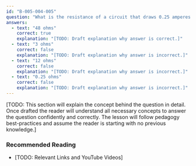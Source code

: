 ```yaml
---
id: "B-005-004-005"
question: "What is the resistance of a circuit that draws 0.25 amperes from a 12-volt source?"
answers:
  - text: "48 ohms"
    correct: true
    explanation: "[TODO: Draft explanation why answer is correct.]"
  - text: "3 ohms"
    correct: false
    explanation: "[TODO: Draft explanation why answer is incorrect.]"
  - text: "12 ohms"
    correct: false
    explanation: "[TODO: Draft explanation why answer is incorrect.]"
  - text: "0.25 ohms"
    correct: false
    explanation: "[TODO: Draft explanation why answer is incorrect.]"
---
```


[TODO: This section will explain the concept behind the question in detail. Once drafted the reader will understand all necessary concepts to answer the question confidently and correctly. The lesson will follow pedagogy best-practices and assume the reader is starting with no previous knowledge.]

### Recommended Reading

- [TODO: Relevant Links and YouTube Videos]
